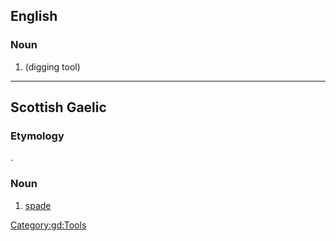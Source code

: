 {{also|spáid}}
==English==

===Noun===
{{en-noun}}

# {{obsolete form of|spade|nodot=yes|lang=en}} (digging tool)

{{Webster 1913}}

----

==Scottish Gaelic==

===Etymology===
{{borrowing|gd|en|spade}}.

===Noun===
{{gd-noun|g=f|gen=spaide|pl=spaidean}}

# [[spade]]

[[Category:gd:Tools]]
